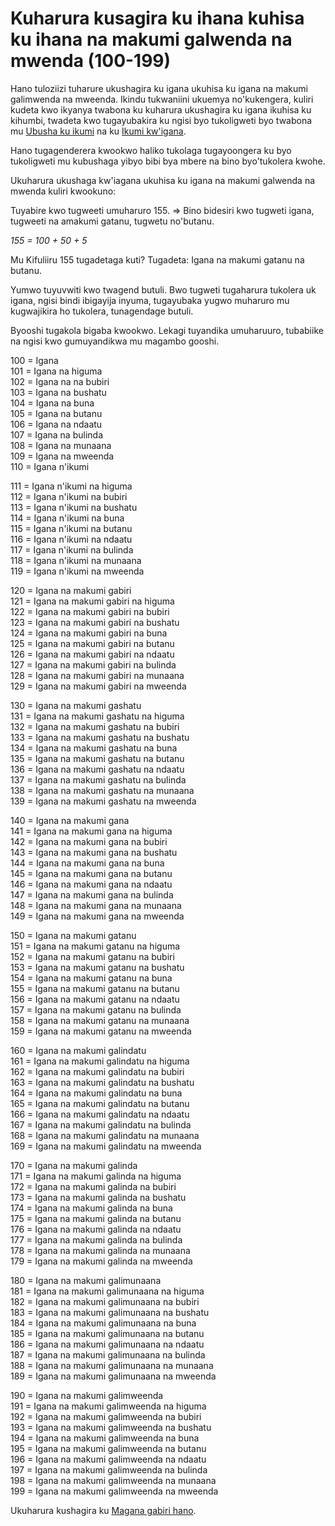 # Kuharura kusagira ku ihana kuhisa ku ihana na makumi galwenda na mwenda (100-199)

Hano tuloziizi tuharure ukushagira ku igana ukuhisa ku igana na makumi galimwenda na mweenda.
Ikindu tukwaniini ukuemya no'kukengera, kuliri kudeta kwo ikyanya twabona ku kuharura ukushagira ku igana ikuhisa ku kihumbi, twadeta kwo tugayubakira ku ngisi byo tukoligweti byo twabona mu [Ubusha ku ikumi](./zero-ku-ikumi) na ku [Ikumi kw'igana](./ikumi-ku-igana).

Hano tugagenderera kwookwo haliko tukolaga tugayoongera ku byo tukoligweti mu kubushaga yibyo bibi bya mbere na bino byo'tukolera kwohe.

Ukuharura ukushaga kw'iagana ukuhisa ku igana na makumi galwenda na mwenda kuliri kwookuno:

Tuyabire kwo tugweeti umuharuro 155.
=> Bino bidesiri kwo tugweti igana, tugweeti na amakumi gatanu, tugwetu no'butanu.

_155 = 100 + 50 + 5_

Mu Kifuliiru 155 tugadetaga kuti? Tugadeta: Igana na makumi gatanu na butanu.

Yumwo tuyuvwiti kwo twagend butuli. Bwo tugweti tugaharura tukolera uk igana, ngisi bindi ibigayija inyuma, tugayubaka yugwo muharuro mu kugwajikira ho tukolera, tunagendage butuli.

Byooshi tugakola bigaba kwookwo. Lekagi tuyandika umuharuuro, tubabiike na ngisi kwo gumuyandikwa mu magambo gooshi.

100 = Igana  
101 = Igana na higuma  
102 = Igana na na bubiri  
103 = Igana na bushatu  
104 = Igana na buna  
105 = Igana na butanu  
106 = Igana na ndaatu  
107 = Igana na bulinda  
108 = Igana na munaana  
109 = Igana na mweenda  
110 = Igana n'ikumi

111 = Igana n'ikumi na higuma  
112 = Igana n'ikumi na bubiri  
113 = Igana n'ikumi na bushatu  
114 = Igana n'ikumi na buna  
115 = Igana n'ikumi na butanu  
116 = Igana n'ikumi na ndaatu  
117 = Igana n'ikumi na bulinda  
118 = Igana n'ikumi na munaana  
119 = Igana n'ikumi na mweenda

120 = Igana na makumi gabiri  
121 = Igana na makumi gabiri na higuma  
122 = Igana na makumi gabiri na bubiri  
123 = Igana na makumi gabiri na bushatu  
124 = Igana na makumi gabiri na buna  
125 = Igana na makumi gabiri na butanu  
126 = Igana na makumi gabiri na ndaatu  
127 = Igana na makumi gabiri na bulinda  
128 = Igana na makumi gabiri na munaana  
129 = Igana na makumi gabiri na mweenda

130 = Igana na makumi gashatu  
131 = Igana na makumi gashatu na higuma  
132 = Igana na makumi gashatu na bubiri  
133 = Igana na makumi gashatu na bushatu  
134 = Igana na makumi gashatu na buna  
135 = Igana na makumi gashatu na butanu  
136 = Igana na makumi gashatu na ndaatu  
137 = Igana na makumi gashatu na bulinda  
138 = Igana na makumi gashatu na munaana  
139 = Igana na makumi gashatu na mweenda

140 = Igana na makumi gana  
141 = Igana na makumi gana na higuma  
142 = Igana na makumi gana na bubiri  
143 = Igana na makumi gana na bushatu  
144 = Igana na makumi gana na buna  
145 = Igana na makumi gana na butanu  
146 = Igana na makumi gana na ndaatu  
147 = Igana na makumi gana na bulinda  
148 = Igana na makumi gana na munaana  
149 = Igana na makumi gana na mweenda

150 = Igana na makumi gatanu  
151 = Igana na makumi gatanu na higuma  
152 = Igana na makumi gatanu na bubiri  
153 = Igana na makumi gatanu na bushatu  
154 = Igana na makumi gatanu na buna  
155 = Igana na makumi gatanu na butanu  
156 = Igana na makumi gatanu na ndaatu  
157 = Igana na makumi gatanu na bulinda  
158 = Igana na makumi gatanu na munaana  
159 = Igana na makumi gatanu na mweenda

160 = Igana na makumi galindatu  
161 = Igana na makumi galindatu na higuma  
162 = Igana na makumi galindatu na bubiri  
163 = Igana na makumi galindatu na bushatu  
164 = Igana na makumi galindatu na buna  
165 = Igana na makumi galindatu na butanu  
166 = Igana na makumi galindatu na ndaatu  
167 = Igana na makumi galindatu na bulinda  
168 = Igana na makumi galindatu na munaana  
169 = Igana na makumi galindatu na mweenda

170 = Igana na makumi galinda  
171 = Igana na makumi galinda na higuma  
172 = Igana na makumi galinda na bubiri  
173 = Igana na makumi galinda na bushatu  
174 = Igana na makumi galinda na buna  
175 = Igana na makumi galinda na butanu  
176 = Igana na makumi galinda na ndaatu  
177 = Igana na makumi galinda na bulinda  
178 = Igana na makumi galinda na munaana  
179 = Igana na makumi galinda na mweenda

180 = Igana na makumi galimunaana  
181 = Igana na makumi galimunaana na higuma  
182 = Igana na makumi galimunaana na bubiri  
183 = Igana na makumi galimunaana na bushatu  
184 = Igana na makumi galimunaana na buna  
185 = Igana na makumi galimunaana na butanu  
186 = Igana na makumi galimunaana na ndaatu  
187 = Igana na makumi galimunaana na bulinda  
188 = Igana na makumi galimunaana na munaana  
189 = Igana na makumi galimunaana na mweenda

190 = Igana na makumi galimweenda  
191 = Igana na makumi galimweenda na higuma  
192 = Igana na makumi galimweenda na bubiri  
193 = Igana na makumi galimweenda na bushatu  
194 = Igana na makumi galimweenda na buna  
195 = Igana na makumi galimweenda na butanu  
196 = Igana na makumi galimweenda na ndaatu  
197 = Igana na makumi galimweenda na bulinda  
198 = Igana na makumi galimweenda na munaana  
199 = Igana na makumi galimweenda na mweenda

Ukuharura kushagira ku [Magana gabiri hano](./magana-gabiri).
